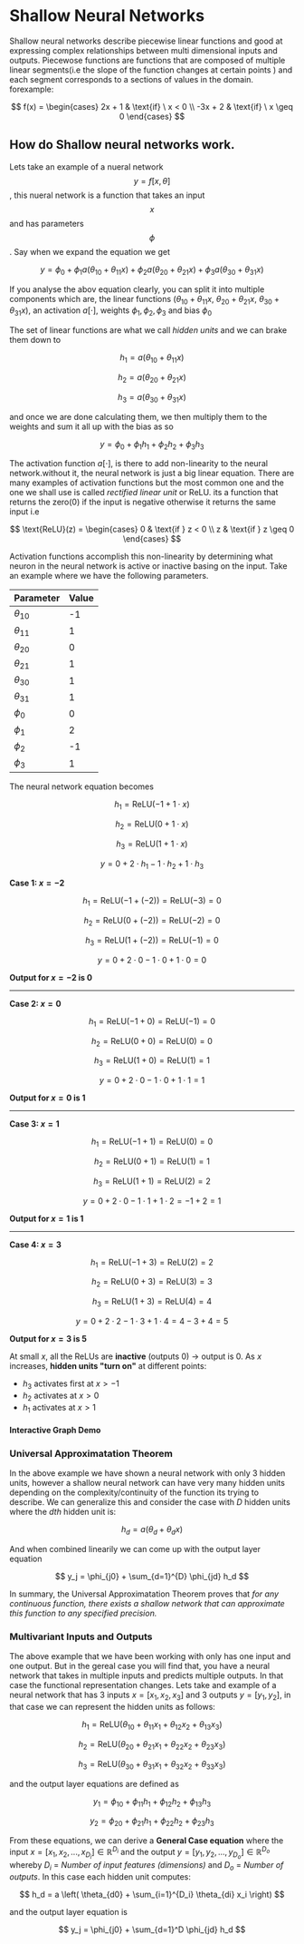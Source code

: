 # Shallow Neural Networks

Shallow neural networks describe piecewise linear functions and good at expressing complex relationships between multi dimensional inputs and outputs. Piecewose functions are functions that are composed of multiple linear segments(i.e the slope of the function changes at certain points ) and each segment corresponds to a sections of values in the domain. forexample:

$$
f(x) = 
\begin{cases}
2x + 1 & \text{if} \ x < 0 \\
-3x + 2 & \text{if} \ x \geq 0
\end{cases}
$$

## How do Shallow neural networks work.

Lets take an example of a nueral network $$y = f[x,\theta]$$, this nueral network is a function that takes an input $$x$$ and has parameters $$\phi$$. Say when we expand the equation we get

$$
y = \phi_0 + \phi_1 a(\theta_{10} + \theta_{11}x) + \phi_2 a(\theta_{20} + \theta_{21}x) + \phi_3 a(\theta_{30} + \theta_{31}x)
$$

If you analyse the abov equation clearly, you can split it into multiple components which are, the linear functions ($\theta_{10} + \theta_{11}x$, $\theta_{20} + \theta_{21}x$, $\theta_{30} + \theta_{31}x$), an activation $a[\cdot]$, weights $\phi_1, \phi_2, \phi_3$ and bias $\phi_0$

The set of linear functions are what we call *hidden units* and we can brake them down to

$$
h_1 = a(\theta_{10} + \theta_{11}x)
$$

$$
h_2 = a(\theta_{20} + \theta_{21}x)
$$

$$
h_3 = a(\theta_{30} + \theta_{31}x)
$$

and once we are done calculating them, we then multiply them to the weights and sum it all up with the bias as so

$$
y = \phi_0 + \phi_1 h_1 + \phi_2 h_2 + \phi_3 h_3
$$

The activation function $a[\cdot]$, is there to add non-linearity to the neural network.without it, the neural network is just a big linear equation. There are many examples of activation functions but the most common one and the one we shall use is called *rectified linear unit* or ReLU. its a function that returns the zero($0$) if the input is negative otherwise it returns the same input i.e

$$
\text{ReLU}(z) =
\begin{cases}
0 & \text{if } z < 0 \\
z & \text{if } z \geq 0
\end{cases}
$$

Activation functions accomplish this non-linearity by determining what neuron in the neural network is active or inactive basing on the input. Take an example where we have the following parameters.



| Parameter     | Value |
| ------------- | ----- |
| $\theta_{10}$ | -1    |
| $\theta_{11}$ | 1     |
| $\theta_{20}$ | 0     |
| $\theta_{21}$ | 1     |
| $\theta_{30}$ | 1     |
| $\theta_{31}$ | 1     |
| $\phi_0$      | 0     |
| $\phi_1$      | 2     |
| $\phi_2$      | -1    |
| $\phi_3$      | 1     |

The neural network equation becomes

$$
h_1 = \text{ReLU}(-1 + 1 \cdot x)
$$

$$
h_2 = \text{ReLU}(0 + 1 \cdot x)
$$

$$
h_3 = \text{ReLU}(1 + 1 \cdot x)
$$

$$
y = 0 + 2 \cdot h_1 - 1 \cdot h_2 + 1 \cdot h_3
$$

**Case 1: $x = -2$**

$$
h_1 = \text{ReLU}(-1 + (-2)) = \text{ReLU}(-3) = 0
$$

$$
h_2 = \text{ReLU}(0 + (-2)) = \text{ReLU}(-2) = 0
$$

$$
h_3 = \text{ReLU}(1 + (-2)) = \text{ReLU}(-1) = 0
$$

$$
y = 0 + 2 \cdot 0 - 1 \cdot 0 + 1 \cdot 0 = 0
$$

**Output for $x = -2$ is 0**

---

**Case 2: $x = 0$**

$$
h_1 = \text{ReLU}(-1 + 0) = \text{ReLU}(-1) = 0
$$

$$
h_2 = \text{ReLU}(0 + 0) = \text{ReLU}(0) = 0
$$

$$
h_3 = \text{ReLU}(1 + 0) = \text{ReLU}(1) = 1
$$

$$
y = 0 + 2 \cdot 0 - 1 \cdot 0 + 1 \cdot 1 = 1
$$

**Output for $x = 0$ is 1**

---

**Case 3: $x = 1$**

$$
h_1 = \text{ReLU}(-1 + 1) = \text{ReLU}(0) = 0
$$

$$
h_2 = \text{ReLU}(0 + 1) = \text{ReLU}(1) = 1
$$

$$
h_3 = \text{ReLU}(1 + 1) = \text{ReLU}(2) = 2
$$

$$
y = 0 + 2 \cdot 0 - 1 \cdot 1 + 1 \cdot 2 = -1 + 2 = 1
$$

**Output for $x = 1$ is 1**

---

**Case 4: $x = 3$**

$$
h_1 = \text{ReLU}(-1 + 3) = \text{ReLU}(2) = 2
$$

$$
h_2 = \text{ReLU}(0 + 3) = \text{ReLU}(3) = 3
$$

$$
h_3 = \text{ReLU}(1 + 3) = \text{ReLU}(4) = 4
$$

$$
y = 0 + 2 \cdot 2 - 1 \cdot 3 + 1 \cdot 4 = 4 - 3 + 4 = 5
$$

**Output for $x = 3$ is 5**

At small $x$, all the ReLUs are **inactive** (outputs 0) → output is 0.
As $x$ increases, **hidden units "turn on"** at different points:

* $h_3$ activates first at $x > -1$
* $h_2$ activates at $x > 0$
* $h_1$ activates at $x > 1$

#### Interactive Graph Demo

<ShallowNN />

### Universal Approximatation Theorem

In the above example we have shown a neural network with only 3 hidden units, however a shallow neural network can have very many hidden units depending on the complexity/continuity of the function its trying to describe. We can generalize this and consider the case with $D$ hidden units where the $dth$ hidden unit is:

$$
h_d = a(\theta_{d} + \theta_{d}x)
$$

And when combined linearily we can come up with the output layer equation

$$
y_j = \phi_{j0} + \sum_{d=1}^{D} \phi_{jd} h_d
$$

In summary, the Universal Approximatation Theorem proves that *for any continuous function, there exists a shallow network that can approximate this function to any specified precision.*

### Multivariant Inputs and Outputs

The above example that we have been working with only has one input and one output. But in the gereal case you will find that, you have a neural network that takes in multiple inputs and predicts multiple outputs. In that case the functional representation changes. Lets take and example of a neural network that has 3 inputs $x=[x_1, x_2, x_3]$ and 3 outputs $y=[y_1, y_2]$, in that case we can represent the hidden units as follows:

$$
h_1 = \text{ReLU}(\theta_{10} + \theta_{11}x_1 + \theta_{12}x_2 + \theta_{13}x_3)
$$

$$
h_2 = \text{ReLU}(\theta_{20} + \theta_{21}x_1 + \theta_{22}x_2 + \theta_{23}x_3)
$$

$$
h_3 = \text{ReLU}(\theta_{30} + \theta_{31}x_1 + \theta_{32}x_2 + \theta_{33}x_3)
$$

and the output layer equations are defined as

$$
y_1 = \phi_{10} + \phi_{11} h_1 + \phi_{12} h_2 + \phi_{13} h_3
$$

$$
y_2 = \phi_{20} + \phi_{21} h_1 + \phi_{22} h_2 + \phi_{23} h_3
$$

From these equations, we can derive a **General Case equation** where the input $x = [x_1, x_2, ..., x_{D_i}] \in \mathbb{R}^{D_i}$ and the output $y = [y_1, y_2, ..., y_{D_o}] \in \mathbb{R}^{D_o}$ whereby $D_i$ = *Number of input features (dimensions)* and $D_o$ = *Number of outputs*. In this case each hidden unit computes:

$$
h_d = a \left( \theta_{d0} + \sum_{i=1}^{D_i} \theta_{di} x_i \right)
$$

and the output layer equation is

$$
y_j = \phi_{j0} + \sum_{d=1}^D \phi_{jd} h_d
$$
